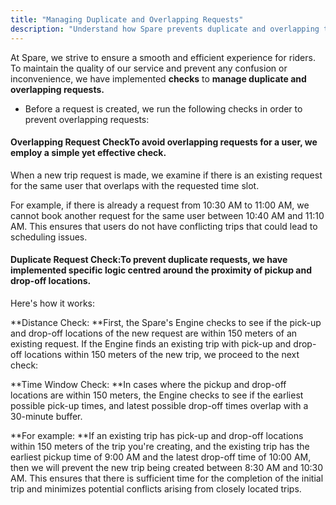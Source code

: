 ```yaml
---
title: "Managing Duplicate and Overlapping Requests"
description: "Understand how Spare prevents duplicate and overlapping trip requests through automatic checks and validation."
---
```


At Spare, we strive to ensure a smooth and efficient experience for riders. To maintain the quality of our service and prevent any confusion or inconvenience, we have implemented **checks** to **manage duplicate and overlapping requests.**

- Before a request is created, we run the following checks in order to prevent overlapping requests: 

#### Overlapping Request CheckTo avoid overlapping requests for a user, we employ a simple yet effective check. 

When a new trip request is made, we examine if there is an existing request for the same user that overlaps with the requested time slot.

For example, if there is already a request from 10:30 AM to 11:00 AM, we cannot book another request for the same user between 10:40 AM and 11:10 AM. This ensures that users do not have conflicting trips that could lead to scheduling issues.

#### Duplicate Request Check:To prevent duplicate requests, we have implemented specific logic centred around the proximity of pickup and drop-off locations. 

Here's how it works:

**Distance Check: **First, the Spare's Engine checks to see if the pick-up and drop-off locations of the new request are within 150 meters of an existing request. If the Engine finds an existing trip with pick-up and drop-off locations within 150 meters of the new trip, we proceed to the next check:

**Time Window Check: **In cases where the pickup and drop-off locations are within 150 meters, the Engine checks to see if the earliest possible pick-up times, and latest possible drop-off times overlap with a 30-minute buffer.

**For example: **If an existing trip has pick-up and drop-off locations within 150 meters of the trip you're creating, and the existing trip has the earliest pickup time of 9:00 AM and the latest drop-off time of 10:00 AM, then we will prevent the new trip being created between 8:30 AM and 10:30 AM. This ensures that there is sufficient time for the completion of the initial trip and minimizes potential conflicts arising from closely located trips.
